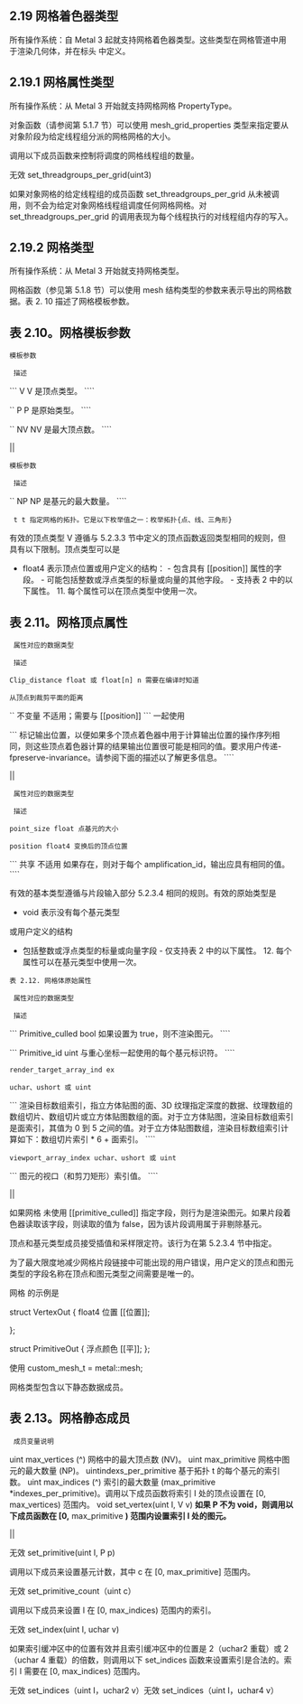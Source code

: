 ## 2.19 网格着色器类型

所有操作系统：自 Metal 3 起就支持网格着色器类型。这些类型在网格管道中用于渲染几何体，并在标头 中定义。

## 2.19.1 网格属性类型

所有操作系统：从 Metal 3 开始就支持网格网格 PropertyType。

对象函数（请参阅第 5.1.7 节）可以使用 mesh_grid_properties 类型来指定要从对象阶段为给定线程组分派的网格网格的大小。

调用以下成员函数来控制将调度的网格线程组的数量。

无效 set_threadgroups_per_grid(uint3)

如果对象网格的给定线程组的成员函数 set_threadgroups_per_grid 从未被调用，则不会为给定对象网格线程组调度任何网格网格。对 set_threadgroups_per_grid 的调用表现为每个线程执行的对线程组内存的写入。

## 2.19.2 网格类型

所有操作系统：从 Metal 3 开始就支持网格类型。

网格函数（参见第 5.1.8 节）可以使用 mesh 结构类型的参数来表示导出的网格数据。表 2. 10 描述了网格模板参数。

## 表 2.10。网格模板参数

`模板参数`

` 描述`

``` V V 是顶点类型。 ````

`` P P 是原始类型。 ````

`` NV NV 是最大顶点数。 ````

||

`模板参数`

` 描述`

`` NP NP 是基元的最大数量。 ````

` t t 指定网格的拓扑。它是以下枚举值之一：枚举拓扑{点、线、三角形}`

有效的顶点类型 V 遵循与 5.2.3.3 节中定义的顶点函数返回类型相同的规则，但具有以下限制。顶点类型可以是

- float4 表示顶点位置或用户定义的结构： - 包含具有 [[position]] 属性的字段。 - 可能包括整数或浮点类型的标量或向量的其他字段。 - 支持表 2 中的以下属性。 11. 每个属性可以在顶点类型中使用一次。

## 表 2.11。网格顶点属性

` 属性对应的数据类型`

` 描述`

`Clip_distance float 或 float[n] n 需要在编译时知道`

`从顶点到裁剪平面的距离`

`` 不变量 不适用；需要与 [[position]] ``` 一起使用

``` 标记输出位置，以便如果多个顶点着色器中用于计算输出位置的操作序列相同，则这些顶点着色器计算的结果输出位置很可能是相同的值。要求用户传递-fpreserve-invariance。请参阅下面的描述以了解更多信息。 ````

||

` 属性对应的数据类型`

` 描述`

`point_size float 点基元的大小`

`position float4 变换后的顶点位置`

``` 共享 不适用 如果存在，则对于每个 amplification_id，输出应具有相同的值。 ````

有效的基本类型遵循与片段输入部分 5.2.3.4 相同的规则。有效的原始类型是

- void 表示没有每个基元类型

或用户定义的结构

- 包括整数或浮点类型的标量或向量字段 - 仅支持表 2 中的以下属性。 12. 每个属性可以在基元类型中使用一次。

`表 2.12. 网格体原始属性`

` 属性对应的数据类型`

` 描述`

``` Primitive_culled bool 如果设置为 true，则不渲染图元。 ````

``` Primitive_id uint 与重心坐标一起使用的每个基元标识符。 ````

`render_target_array_ind ex`

`uchar、ushort 或 uint`

``` 渲染目标数组索引，指立方体贴图的面、3D 纹理指定深度的数据、纹理数组的数组切片、数组切片或立方体贴图数组的面。对于立方体贴图，渲染目标数组索引是面索引，其值为 0 到 5 之间的值。对于立方体贴图数组，渲染目标数组索引计算如下：数组切片索引 \* 6 + 面索引。 ````

`viewport_array_index uchar、ushort 或 uint`

``` 图元的视口（和剪刀矩形）索引值。 ````

||

如果网格 未使用 [[primitive_culled]] 指定字段，则行为是渲染图元。如果片段着色器读取该字段，则读取的值为 false，因为该片段调用属于非剔除基元。

顶点和基元类型成员接受插值和采样限定符。该行为在第 5.2.3.4 节中指定。

为了最大限度地减少网格片段链接中可能出现的用户错误，用户定义的顶点和图元类型的字段名称在顶点和图元类型之间需要是唯一的。

网格 的示例是

struct VertexOut { float4 位置 [[位置]];

};

struct PrimitiveOut { 浮点颜色 [[平]]; };

使用 custom_mesh_t = metal::mesh;

网格类型包含以下静态数据成员。

## 表 2.13。网格静态成员

` 成员变量说明`

uint max_vertices (^) 网格中的最大顶点数 (NV)。 uint max_primitive 网格中图元的最大数量 (NP)。 uintindexs_per_primitive 基于拓扑 t 的每个基元的索引数。 uint max_indices (^) 索引的最大数量 (max_primitive \*indexes_per_primitive)。调用以下成员函数将索引 I 处的顶点设置在 [0, max_vertices) 范围内。 void set_vertex(uint I, V v) **如果 P 不为 void，则调用以下成员函数在 [0,** max_primitive **) 范围内设置索引 I 处的图元。**

||

无效 set_primitive(uint I, P p)

调用以下成员来设置基元计数，其中 c 在 [0, max_primitive] 范围内。

无效 set_primitive_count（uint c）

调用以下成员来设置 I 在 [0, max_indices) 范围内的索引。

无效 set_index(uint I, uchar v)

如果索引缓冲区中的位置有效并且索引缓冲区中的位置是 2（uchar2 重载）或 2（uchar 4 重载）的倍数，则调用以下 set_indices 函数来设置索引是合法的。索引 I 需要在 [0, max_indices) 范围内。

无效 set_indices（uint I，uchar2 v）无效 set_indices（uint I，uchar4 v）
